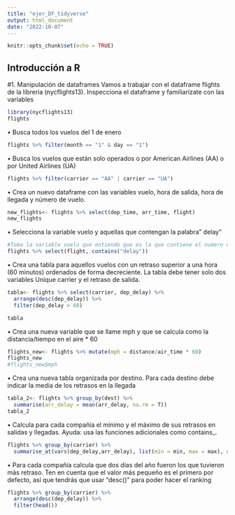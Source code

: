 ```yaml
---
title: "ejer_DF_tidyverse"
output: html_document
date: "2022-10-07"
---
```


```r
knitr::opts_chunk$set(echo = TRUE)
```

## Introducción a R

#1.	Manipulación de dataframes
Vamos a trabajar con el dataframe flights de la libreria (nycflights13). Inspecciona el dataframe y familiarízate con las variables
```r
library(nycflights13)
flights
```

•	Busca todos los vuelos del 1 de enero
```r
flights %>% filter(month == "1" & day == "1")
```
•	Busca los vuelos que están solo operados o por American Airlines (AA) o por United Airlines (UA)
```r
flights %>% filter(carrier == "AA" | carrier == "UA")
```
•	Crea un nuevo dataframe con las variables vuelo, hora de salida, hora de llegada y número de vuelo.
```r
new_flights<- flights %>% select(dep_time, arr_time, flight)
new_flights
```
•	Selecciona la variable vuelo y aquellas que contengan la palabra” delay”
```r
#Toma la variable vuelo que entiendo que es la que contiene el numero del vuelo 
flights %>% select(flight, contains("delay"))
```
•	Crea una tabla para aquellos vuelos con un retraso superior a una hora (60 minutos) ordenados de forma decreciente. La tabla debe tener solo dos variables Unique carrier y el retraso de salida.
```r
tabla<- flights %>% select(carrier, dep_delay) %>%
  arrange(desc(dep_delay)) %>%
  filter(dep_delay > 60)

tabla
```
•	Crea una nueva variable que se llame mph y que se calcula como la distancia/tiempo en el aire * 60  
```r
flights_new<- flights %>% mutate(mph = distance/air_time * 60)
flights_new
#flights_new$mph
```
•	Crea una nueva tabla organizada por destino. Para cada destino debe indicar la media de los retrasos en la llegada
```r
tabla_2<- flights %>% group_by(dest) %>%
  summarise(arr_delay = mean(arr_delay, na.rm = T))
tabla_2
```
•	Calcula para cada compañía el mínimo y el máximo de sus retrasos en salidas y llegadas. Ayuda: usa las funciones adicionales como contains_.
```r
flights %>% group_by(carrier) %>%
  summarise_at(vars(dep_delay,arr_delay), list(min = min, max = max), na.rm = T)
``` 
•	Para cada compañía calcula que dos días del año fueron los que tuvieron más retraso. Ten en cuenta que el valor más pequeño es el primero por defecto, así que tendrás que usar “desc()” para poder hacer el ranking
```r
flights %>% group_by(carrier) %>%
  arrange(desc(dep_delay)) %>%
  filter(head())
``` 


